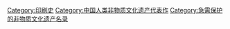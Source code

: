 {{Catmore}}

[[Category:印刷史|Category:印刷史]]
[[Category:中国人类非物质文化遗产代表作|Category:中国人类非物质文化遗产代表作]]
[[Category:急需保护的非物质文化遗产名录|Category:急需保护的非物质文化遗产名录]]